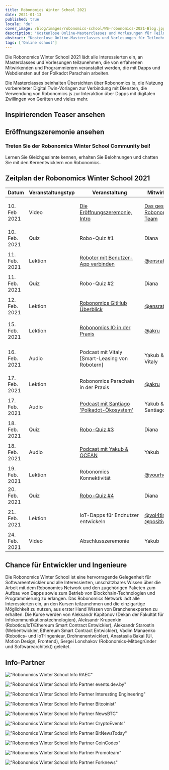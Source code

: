 ```yaml
---
title: Robonomics Winter School 2021
date: 2021-01-13
published: true
locale: 'de'
cover_image: /blog/images/robonomics-school/WS-robonomics-2021-Blog.jpg
description: "Kostenlose Online-Masterclasses und Vorlesungen für Teilnehmer geöffnet. Versuchen Sie, Dapps und Webdienste für IoT auf der Polkadot Parachain während der Robonomics Winter School 2021 (vom 10. bis 24. Februar) zu entwickeln."
abstract: "Kostenlose Online-Masterclasses und Vorlesungen für Teilnehmer geöffnet. Versuchen Sie, Dapps und Webdienste für IoT auf der Polkadot Parachain während der Robonomics Winter School vom 10. bis 24. Februar 2021 zu entwickeln."
tags: ['Online school']
---
```


<PostExpiredInfo/>

Die Robonomics Winter School 2021 lädt alle Interessierten ein, an Masterclasses und Vorlesungen teilzunehmen, die von erfahrenen Mitwirkenden und Programmierern veranstaltet werden, die mit Dapps und Webdiensten auf der Polkadot Parachain arbeiten.

Die Masterclasses beinhalten Übersichten über Robonomics io, die Nutzung vorbereiteter Digital Twin-Vorlagen zur Verbindung mit Diensten, die Verwendung von Robonomics.js zur Interaktion über Dapps mit digitalen Zwillingen von Geräten und vieles mehr.

## Inspirierenden Teaser ansehen

<section class="animate-inside">

<YouTube id="https://youtu.be/RbNJ4ozUGXE" posterQuality="max"/>

</section>

## Eröffnungszeremonie ansehen

<section class="animate-inside">

<YouTube id="https://youtu.be/kQaSwNYHJQ8E" posterQuality="max"/>

</section>

<section class="animate-inside">
<TextCard icon="/icons/icon-forum.png" link="https://discord.gg/5UWNGNaAUf">

### Treten Sie der Robonomics Winter School Community bei!
Lernen Sie Gleichgesinnte kennen, erhalten Sie Belohnungen und chatten Sie mit den Kernentwicklern von Robonomics.

</TextCard>
</section>

## Zeitplan der Robonomics Winter School 2021

<table class="mobile fullwidth">
<thead>
<tr>
<th style="width:110px">Datum</th>
<th style="width:110px">Veranstaltungstyp</th>
<th style="min-width:190px">Veranstaltung</th>
<th>Mitwirkende</th>
</tr>
</thead>
<tbody>

<tr>
<td data-th="THE OPENING CEREMONY">10. Feb 2021</td>
<td>Video</td>
<td data-th="Watchdas Video:">

[Die Eröffnungszeremonie, Intro](https://wiki.robonomics.network/docs/wschool2021-intro)

</td>
<td data-th="Contributors:">

[Das gesamte Robonomics Team](https://github.com/airalab)

</td>
</tr>

<tr>
<td data-th="ROBO QUIZ #1">10. Feb. 2021</td>
<td>Quiz</td>
<td>Robo-Quiz #1</td>
<td data-th="Contributors:">Diana</td>
</tr>

<tr>
<td data-th="CONNECT ROBOTICS TO USER APP">11. Feb. 2021</td>
<td>Lektion</td>
<td data-th="Go throw the lesson:">

[Roboter mit Benutzer-App verbinden](https://wiki.robonomics.network/docs/wschool2021-connect-robotics-to-user-app/)

</td>
<td data-th="Contributor:">

[@ensrationis](https://github.com/ensrationis)

</td>
</tr>

<tr>
<td data-th="ROBO QUIZ #2">11. Feb. 2021</td>
<td>Quiz</td>
<td>Robo-Quiz #2</td>
<td data-th="Contributors:">Diana</td>
</tr>

<tr>
<td data-th="ROBONOMICS GITHUB OVERVIEW">12. Feb. 2021</td>
<td>Lektion</td>
<td data-th="Go throw the lesson:">

[Robonomics GitHub Überblick](https://wiki.robonomics.network/docs/wschool2021-robonomics-github-overview)

</td>
<td data-th="Contributor:">

[@ensrationis](https://github.com/ensrationis)

</td>
</tr>

<tr>
<td data-th="ROBONOMICS IO IN PRACTICE">15. Feb. 2021</td>
<td>Lektion</td>
<td data-th="Go throw the lesson:">

[Robonomics IO in der Praxis](https://wiki.robonomics.network/docs/wschool2021-robonomics-io-in-practice)

</td>
<td data-th="Contributor:">

[@akru](https://github.com/akru)

</td>
</tr>

<tr>
<td data-th="PODCAST with Vitaly [Smart-lease of Robots]">16. Feb. 2021</td>
<td>Audio</td>
<td data-th="Audio on Youtube:">

Podcast mit Vitaly [Smart-Leasing von Robotern]

</td>
<td data-th="Contributor:">Yakub && Vitaly</td>
</tr>


<tr>
<td data-th="ROBONOMICS PARACHAIN IN PRACTICE">17. Feb. 2021</td>
<td>Lektion</td>
<td>Robonomics Parachain in der Praxis</td>
<td data-th="Contributor:">

[@akru](https://github.com/akru)

</td>
</tr>

<tr>
<td data-th="PODCAST with Santiago 'Polkadot ecosystem'">17. Feb. 2021</td>
<td>Audio</td>
<td data-th="Audio on Youtube:">

[Podcast mit Santiago 'Polkadot-Ökosystem'](https://url.today/74)

</td>
<td data-th="Contributors:">Yakub && Santiago</td>
</tr>


<tr>
<td data-th="ROBO QUIZ #3">18. Feb. 2021</td>
<td>Quiz</td>
<td data-th="Join in Discord:">

[Robo-Quiz #3](https://discord.gg/5UWNGNaAUf)

</td>
<td data-th="Contributors:">Diana</td>
</tr>

<tr>
<td data-th="PODCAST with Yakub & OCEAN">18. Feb. 2021</td>
<td>Audio</td>
<td>

[Podcast mit Yakub & OCEAN](https://url.today/75)

</td>
<td data-th="Contributors:">Yakub</td>
</tr>


<tr>
<td data-th="ROBONOMICS CONNECTIVITY">19. Feb. 2021</td>
<td>Lektion</td>
<td>Robonomics Konnektivität</td>
<td data-th="Contributor:">

[@vourhey](https://github.com/Vourhey)

</td>
</tr>

<tr>
<td data-th="ROBO QUIZ #4">20. Feb. 2021</td>
<td>Quiz</td>
<td data-th="Join in Discord:">

[Robo-Quiz #4](https://discord.gg/5UWNGNaAUf)

</td>
<td data-th="Contributors:">Diana</td>
</tr>


<tr>
<td data-th="BUILD IOT DAPPS FOR END USERS">21. Feb. 2021</td>
<td>Lektion</td>
<td>IoT-Dapps für Endnutzer entwickeln</td>
<td data-th="Contributors:">

[@vol4tim](https://github.com/vol4tim) && [@positivecrash](https://github.com/positivecrash)

</td>
</tr>

<tr>
<td data-th="CLOSING CEREMONY">24. Feb. 2021</td>
<td>Video</td>
<td>Abschlusszeremonie</td>
<td data-th="Contributors:">Yakub</td>
</tr>

</tbody>
</table>


## Chance für Entwickler und Ingenieure

Die Robonomics Winter School ist eine hervorragende Gelegenheit für Softwareentwickler und alle Interessierten, unschätzbares Wissen über die Arbeit mit dem Robonomics Network und den zugehörigen Paketen zum Aufbau von Dapps sowie zum Betrieb von Blockchain-Technologien und Programmierung zu erlangen. Das Robonomics Network lädt alle Interessierten ein, an den Kursen teilzunehmen und die einzigartige Möglichkeit zu nutzen, aus erster Hand Wissen von Branchenexperten zu erhalten. Die Kurse werden von Aleksandr Kapitonov (Dekan der Fakultät für Infokommunikationstechnologien), Aleksandr Krupenkin (Robotics/IoT/Ethereum Smart Contract Entwickler), Aleksandr Starostin (Webentwickler, Ethereum Smart Contract Entwickler), Vadim Manaenko (Robotics- und IoT-Ingenieur, Drohnenentwickler), Anastasiia Bakai (UI, Motion Design, Frontend), Sergei Lonshakov (Robonomics-Mitbegründer und Softwarearchitekt) geleitet.


## Info-Partner

<section class="grid-4 animate-inside">

<TextCard orientation="vertical" link="https://raec.ru" classList="pin">

!["Robonomics Winter School Info RAEC"](/blog/images/robonomics-school/raec.png)

</TextCard>

<TextCard orientation="vertical" link="https://events.dev.by/robonomics-winter-school">

!["Robonomics Winter School Info Partner events.dev.by"](/blog/images/robonomics-school/dev-logo-brand.png)

</TextCard>

<TextCard orientation="vertical" link="https://interestingengineering.com/events/robonomics-winter-school-2021">

!["Robonomics Winter School Info Partner Interesting Engineering"](/blog/images/robonomics-school/interestingengineering.png)

</TextCard>

<TextCard orientation="vertical" link="https://bitcoinist.com/robonomics-winter-school-2021-master-classes-and-lectures-open-for-attendees/">

!["Robonomics Winter School Info Partner Bitcoinist"](/blog/images/robonomics-school/bitcoinist.png)

</TextCard>

<TextCard orientation="vertical" link="https://www.newsbtc.com/press-releases/robonomics-winter-school-2021-master-classes-and-lectures-open-for-attendees/">

!["Robonomics Winter School Info Partner NewsBTC"](/blog/images/robonomics-school/newsbtc.jpg)

</TextCard>

<TextCard orientation="vertical" link="https://cryptoevents.global/">

!["Robonomics Winter School Info Partner CryptoEvents"](/blog/images/robonomics-school/cryptoevents-logo.png)

</TextCard>

<TextCard orientation="vertical" link="https://bitnewstoday.com">

!["Robonomics Winter School Info Partner BitNewsToday"](/blog/images/robonomics-school/BNT.png)

</TextCard>

<TextCard orientation="vertical" link="https://coincodex.com/">

!["Robonomics Winter School Info Partner CoinCodex"](/blog/images/robonomics-school/coincodex.png)

</TextCard>

<TextCard orientation="vertical" link="https://www.youtube.com/channel/UCrvyFYM29oQ-EAejZgYqmWA">

!["Robonomics Winter School Info Partner Promoteam"](/blog/images/robonomics-school/Promoteam.png)

</TextCard>

<TextCard orientation="'vertical'" link="https://forknews.io/">

!["Robonomics Winter School Info Partner Forknews"](/blog/images/robonomics-school/forknews_io.png)

</TextCard>

</section>
